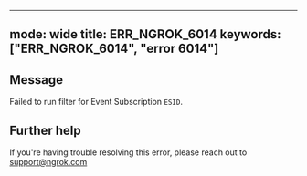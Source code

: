 
---
mode: wide
title: ERR_NGROK_6014
keywords: ["ERR_NGROK_6014", "error 6014"]
---

## Message
Failed to run filter for Event Subscription `ESID`.




## Further help
If you're having trouble resolving this error, please reach out to [support@ngrok.com](mailto:support@ngrok.com?subject=Help%20with%20ERR_NGROK_6014)


